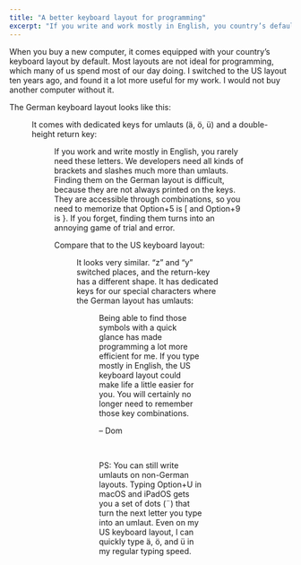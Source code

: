 ```yaml
---
title: "A better keyboard layout for programming"
excerpt: "If you write and work mostly in English, you country’s default keyboard layout might not be ideal."
---
```


When you buy a new computer, it comes equipped with your country’s keyboard layout by default. Most layouts are not ideal for programming, which many of us spend most of our day doing. I switched to the US layout ten years ago, and found it a lot more useful for my work. I would not buy another computer without it.

The German keyboard layout looks like this:

<Figure
  alt="The full German keyboard layout"
  caption="The full German keyboard layout"
  src="/assets/newsletters/a-better-keyboard-layout-for-programming/keyboard-layout-de.jpg"
/>

It comes with dedicated keys for umlauts (ä, ö, ü) and a double-height return key:

<Figure
  alt="The right section of the German keyboard layout"
  caption="The right section of the German keyboard layout"
  src="/assets/newsletters/a-better-keyboard-layout-for-programming/keyboard-layout-de-callout.jpg"
/>

If you work and write mostly in English, you rarely need these letters. We developers need all kinds of brackets and slashes much more than umlauts. Finding them on the German layout is difficult, because they are not always printed on the keys. They are accessible through combinations, so you need to memorize that Option+5 is [ and Option+9 is }. If you forget, finding them turns into an annoying game of trial and error.

Compare that to the US keyboard layout:

<Figure
  alt="The full US keyboard layout"
  caption="The full US keyboard layout"
  src="/assets/newsletters/a-better-keyboard-layout-for-programming/keyboard-layout-us.jpg"
/>

It looks very similar. “z” and “y” switched places, and the return-key has a different shape. It has dedicated keys for our special characters where the German layout has umlauts:

<Figure
  alt="The right section of the US keyboard layout"
  caption="The right section of the US keyboard layout"
  src="/assets/newsletters/a-better-keyboard-layout-for-programming/keyboard-layout-us-callout.jpg"
/>

Being able to find those symbols with a quick glance has made programming a lot more efficient for me. If you type mostly in English, the US keyboard layout could make life a little easier for you. You will certainly no longer need to remember those key combinations.

– Dom

​

PS: You can still write umlauts on non-German layouts. Typing Option+U in macOS and iPadOS gets you a set of dots (¨) that turn the next letter you type into an umlaut. Even on my US keyboard layout, I can quickly type ä, ö, and ü in my regular typing speed.
